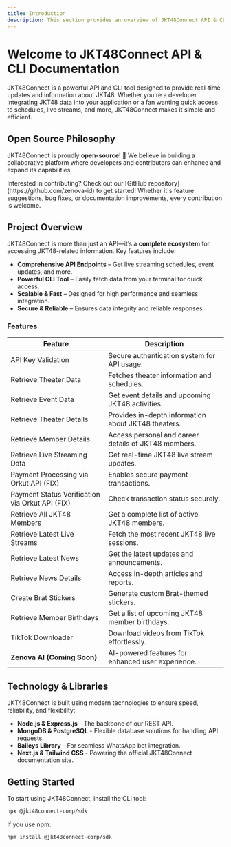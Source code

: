 ```yaml
---
title: Introduction
description: This section provides an overview of JKT48Connect API & CLI.
---
```


# Welcome to JKT48Connect API & CLI Documentation

JKT48Connect is a powerful API and CLI tool designed to provide real-time updates and information about JKT48. Whether you're a developer integrating JKT48 data into your application or a fan wanting quick access to schedules, live streams, and more, JKT48Connect makes it simple and efficient.

## Open Source Philosophy

JKT48Connect is proudly **open-source**! 🚀 We believe in building a collaborative platform where developers and contributors can enhance and expand its capabilities.

<Note title="Contribute"> 
 Interested in contributing? Check out our [GitHub repository](https://github.com/zenova-id) to get started! Whether it's feature suggestions, bug fixes, or documentation improvements, every contribution is welcome.
</Note>

## Project Overview

JKT48Connect is more than just an API—it’s a **complete ecosystem** for accessing JKT48-related information. Key features include:

- **Comprehensive API Endpoints** – Get live streaming schedules, event updates, and more.
- **Powerful CLI Tool** – Easily fetch data from your terminal for quick access.
- **Scalable & Fast** – Designed for high performance and seamless integration.
- **Secure & Reliable** – Ensures data integrity and reliable responses.

### Features

| **Feature**                                     | **Description**                                         |
|-------------------------------------------------|---------------------------------------------------------|
| API Key Validation                              | Secure authentication system for API usage.            |
| Retrieve Theater Data                           | Fetches theater information and schedules.             |
| Retrieve Event Data                             | Get event details and upcoming JKT48 activities.       |
| Retrieve Theater Details                        | Provides in-depth information about JKT48 theaters.    |
| Retrieve Member Details                         | Access personal and career details of JKT48 members.   |
| Retrieve Live Streaming Data                    | Get real-time JKT48 live stream updates.               |
| Payment Processing via Orkut API (FIX)          | Enables secure payment transactions.                   |
| Payment Status Verification via Orkut API (FIX) | Check transaction status securely.                     |
| Retrieve All JKT48 Members                      | Get a complete list of active JKT48 members.           |
| Retrieve Latest Live Streams                    | Fetch the most recent JKT48 live sessions.             |
| Retrieve Latest News                            | Get the latest updates and announcements.              |
| Retrieve News Details                           | Access in-depth articles and reports.                  |
| Create Brat Stickers                            | Generate custom Brat-themed stickers.                  |
| Retrieve Member Birthdays                       | Get a list of upcoming JKT48 member birthdays.         |
| TikTok Downloader                               | Download videos from TikTok effortlessly.              |
| **Zenova AI (Coming Soon)**                     | AI-powered features for enhanced user experience.      |

## Technology & Libraries

JKT48Connect is built using modern technologies to ensure speed, reliability, and flexibility:

- **Node.js & Express.js** - The backbone of our REST API.
- **MongoDB & PostgreSQL** - Flexible database solutions for handling API requests.
- **Baileys Library** - For seamless WhatsApp bot integration.
- **Next.js & Tailwind CSS** - Powering the official JKT48Connect documentation site.

## Getting Started

To start using JKT48Connect, install the CLI tool:
```sh
npx @jkt48connect-corp/sdk
```
If you use npm:
```sh
npm install @jkt48connect-corp/sdk
```
